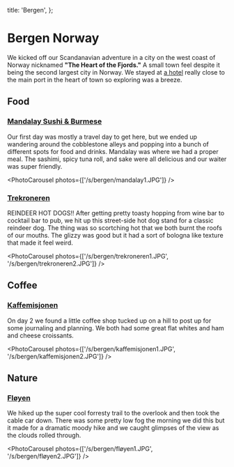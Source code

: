
  title: 'Bergen',
};

<HeroImage name="bergen" />

<div className="h-6" />

# Bergen Norway

We kicked off our Scandanavian adventure in a city on the west coast of Norway
nicknamed **"The Heart of the Fjords."** A small town feel despite it being the
second largest city in Norway. We stayed at [a
hotel](https://maps.app.goo.gl/Hh8MtEDngcxtxQbs9) really close to the main port
in the heart of town so exploring was a breeze.

<div className="h-6" />

## Food

### [Mandalay Sushi & Burmese](https://maps.app.goo.gl/PQbSoVYZt7CM6LhA7)

Our first day was mostly a travel day to get here, but we ended up wandering
around the cobblestone alleys and popping into a bunch of different spots for
food and drinks. Mandalay was where we had a proper meal. The sashimi, spicy
tuna roll, and sake were all delicious and our waiter was super friendly.

<PhotoCarousel photos={['/s/bergen/mandalay1.JPG']} />

<div className="h-4" />

### [Trekroneren](https://maps.app.goo.gl/WXY6fJbceFYGx7q19)

REINDEER HOT DOGS!! After getting pretty toasty hopping from wine bar to
cocktail bar to pub, we hit up this street-side hot dog stand for a classic
reindeer dog. The thing was so scortching hot that we both burnt the roofs of
our mouths. The glizzy was good but it had a sort of bologna like texture that
made it feel weird.

<PhotoCarousel
  photos={['/s/bergen/trekroneren1.JPG', '/s/bergen/trekroneren2.JPG']}
/>

<div className="h-6" />

## Coffee

### [Kaffemisjonen](https://maps.app.goo.gl/vbuWv3tBTw7awMvr5)

On day 2 we found a little coffee shop tucked up on a hill to post up for some
journaling and planning. We both had some great flat whites and ham and cheese
croissants.

<PhotoCarousel
  photos={['/s/bergen/kaffemisjonen1.JPG', '/s/bergen/kaffemisjonen2.JPG']}
/>

<div className="h-6" />

## Nature

### [Fløyen](https://maps.app.goo.gl/J5c1FR11EnU59G5w9)

We hiked up the super cool forresty trail to the overlook and then took the
cable car down. There was some pretty low fog the morning we did this but it
made for a dramatic moody hike and we caught glimpses of the view as the clouds
rolled through.

<PhotoCarousel photos={['/s/bergen/fløyen1.JPG', '/s/bergen/fløyen2.JPG']} />

<div className="h-32" />

<PhotoGrid dir="bergen" />
